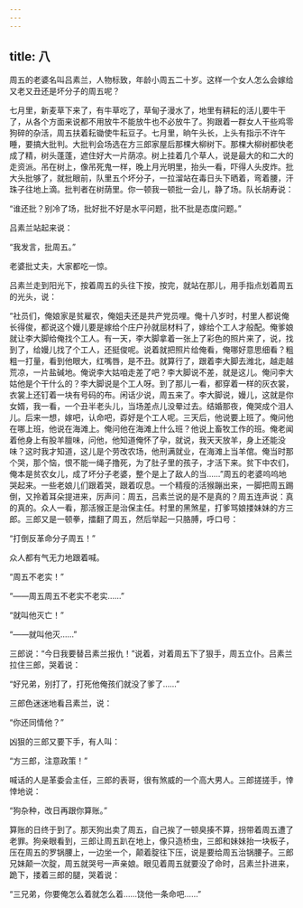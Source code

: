```yaml
---
---
---
```

title: 八
---



周五的老婆名叫吕素兰，人物标致，年龄小周五二十岁。这样一个女人怎么会嫁给又老又丑还是坏分子的周五呢？

七月里，新麦草下来了，有牛草吃了，草甸子漫水了，地里有耕耘的活儿要牛干了，从各个方面来说都不用放牛不能放牛也不必放牛了。狗跟着一群女人干些鸡零狗碎的杂活，周五扶着耘锄使牛耘豆子。七月里，晌午头长，上头有指示不许午睡，要搞大批判。大批判会场选在方三郎家屋后那棵大柳树下。那棵大柳树都快老成了精，树头蓬蓬，遮住好大一片荫凉。树上挂着几个草人，说是最大的和二大的走资派。吊在树上，像吊死鬼一样，晚上月光明里，抬头一看，吓得人头皮炸。批大头批够了，就批眼前，队里五个坏分子，一拉溜站在毒日头下晒着，弯着腰，汗珠子往地上滴。批判者在树荫里。你一顿我一顿批一会儿，静了场。队长胡寿说：

“谁还批？别冷了场，批好批不好是水平问题，批不批是态度问题。”

吕素兰站起来说：

“我发言，批周五。”

老婆批丈夫，大家都吃一惊。

吕素兰走到阳光下，按着周五的头往下按，按完，就站在那儿，用手指点划着周五的光头，说：

“社员们，俺娘家是贫雇农，俺姐夫还是共产党员哩。俺十八岁时，村里人都说俺长得俊，都说这个嫚儿要是嫁给个庄户孙就屈材料了，嫁给个工人才般配。俺爹娘就让李大脚给俺找个工人。有一天，李大脚拿着一张上了彩色的照片来了，说，找到了，给嫚儿找了个工人，还挺俊呢。说着就把照片给俺看，俺哪好意思细看？粗粗一打量，看到他眼大，红嘴唇，是不丑。就算行了，跟着李大脚去潍北，越走越荒凉，一片盐碱地。俺说李大姑咱走差了吧？李大脚说不差，就是这儿。俺问李大姑他是个干什么的？李大脚说是个工人呀。到了那儿一看，都穿着一样的灰衣裳，衣裳上还钉着一块有号码的布。闲话少说，周五来了。李大脚说，嫚儿，这就是你女婿，我一看，一个丑半老头儿，当场差点儿没晕过去。结婚那夜，俺哭成个泪人儿。后来一想，嫁吧，认命吧，孬好是个工人呢。三天后，他说要上班了。俺问他在哪上班，他说在海滩上。俺问他在海滩上什么班？他说上畜牧工作的班。俺老闻着他身上有股羊膻味，问他，他知道俺怀了孕，就说，我天天放羊，身上还能没味？这时我才知道，这儿是个劳改农场，他刑满就业，在海滩上当羊倌。俺当时那个哭，那个恼，恨不能一绳子撸死，为了肚子里的孩子，才活下来。贫下中农们，俺本是贫农女儿，成了坏分子老婆，整个是上了敌人的当……”周五的老婆呜呜地哭起来。一些老娘儿们跟着哭，跟着叹息。一个精瘦的活猴蹦出来，一脚把周五踢倒，又拎着耳朵提进来，厉声问：周五，吕素兰说的是不是真的？周五连声说：真的真的。众人一看，那活猴正是治保主任。村里的黑煞星，打爹骂娘搂妹妹的方三郎。三郎又是一顿拳，擂翻了周五，然后举起一只胳膊，呼口号：

“打倒反革命分子周五！”

众人都有气无力地跟着喊。

“周五不老实！”

“——周五周五不老实不老实……”

“就叫他灭亡！”

“——就叫他灭……”

三郎说：“今日我要替吕素兰报仇！”说着，对着周五下了狠手，周五立仆。吕素兰拉住三郎，哭着说：

“好兄弟，别打了，打死他俺孩们就没了爹了……”

三郎色迷迷地看吕素兰，说：

“你还同情他？”

凶狠的三郎又要下手，有人叫：

“方三郎，注意政策！”

喊话的人是革委会主任，三郎的表哥，很有煞威的一个高大男人。三郎搓搓手，悻悻地说：

“狗杂种，改日再跟你算账。”

算账的日终于到了。那天狗出卖了周五，自己挨了一顿臭揍不算，拐带着周五遭了老罪。狗亲眼看到，三郎让周五趴在地上，像只造桥虫，三郎和妹妹抬一块板子，压在周五的罗锅腰上，一边坐一个，颠着腚往下压，说是要给周五治锅腰子。三郎兄妹颠一次腚，周五就哭号一声亲娘。眼见着周五就要没了命时，吕素兰扑进来，跪下，搂着三郎的腿，哭着说：

“三兄弟，你要俺怎么着就怎么着……饶他一条命吧……”